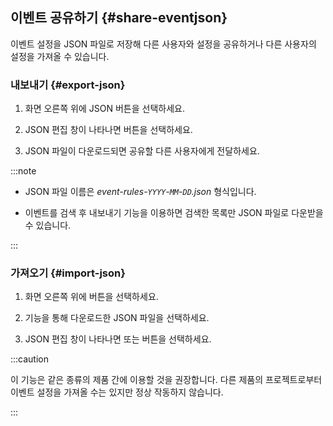 ## <Cmdname sid={props.sid} /> 이벤트 공유하기 {#share-eventjson}

<Cmdname sid={props.sid} /> 이벤트 설정을 JSON 파일로 저장해 다른 사용자와 설정을 공유하거나 다른 사용자의 설정을 가져올 수 있습니다.

### 내보내기 {#export-json}

1. 화면 오른쪽 위에 <span class="uitext">JSON</span> <LinkImage img="ico-export.svg" className="ico" /> 버튼을 선택하세요. 

1. JSON 편집 창이 나타나면 <LinkImage img="ico-export.svg" className="ico" /> <Cmdname sid="export" className="uitext" /> 버튼을 선택하세요.

1. JSON 파일이 다운로드되면 공유할 다른 사용자에게 전달하세요.

:::note

* JSON 파일 이름은 *event-rules-`YYYY`-`MM`-`DD`.json* 형식입니다.

* 이벤트를 검색 후 내보내기 기능을 이용하면 검색한 목록만 JSON 파일로 다운받을 수 있습니다.

:::

### 가져오기 {#import-json}

1. 화면 오른쪽 위에 <LinkImage img="ico-import.svg" className="ico" /> 버튼을 선택하세요.

1. <Cmdname sid="export" className="uitext" /> 기능을 통해 다운로드한 JSON 파일을 선택하세요.

1. JSON 편집 창이 나타나면 <Cmdname sid="add_to_list" className="uitext" /> 또는 <Cmdname sid="overwrite" className="uitext" /> 버튼을 선택하세요.

:::caution

이 기능은 같은 종류의 제품 간에 이용할 것을 권장합니다. 다른 제품의 프로젝트로부터 이벤트 설정을 가져올 수는 있지만 정상 작동하지 않습니다.

:::